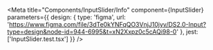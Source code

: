 
<Meta
  title="Components/InputSlider/Info"
  component={InputSlider}
  parameters={{
    design: {
      type: 'figma',
      url: 'https://www.figma.com/file/3dTe0kYNFqQO3VnjJ10jyv/DS2.0-Input?type=design&node-id=944-6995&t=xN2Xxpz0c5cAQi98-0'
    },
    jest: ['InputSlider.test.tsx']
  }}
/>

<Story of={DecoratorDefault} />

<Unstyled>
  <Stories />
</Unstyled>
